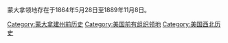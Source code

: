 {{Cat main|蒙大拿领地}}

蒙大拿领地存在于1864年5月28日至1889年11月8日。

[[Category:蒙大拿建州前历史|Category:蒙大拿建州前历史]]
[[Category:美国前有组织领地|Category:美国前有组织领地]]
[[Category:美国西北历史|Category:美国西北历史]]